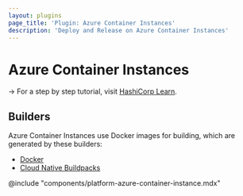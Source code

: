 ```yaml
---
layout: plugins
page_title: 'Plugin: Azure Container Instances'
description: 'Deploy and Release on Azure Container Instances'
---
```


# Azure Container Instances

-> For a step by step tutorial, visit [HashiCorp
Learn](https://learn.hashicorp.com/tutorials/waypoint/azure-container-instance?in=waypoint/deploy-azure).

## Builders

Azure Container Instances use Docker images for building, which are generated by these builders:

- [Docker](./docker)
- [Cloud Native Buildpacks](./pack)

@include "components/platform-azure-container-instance.mdx"
